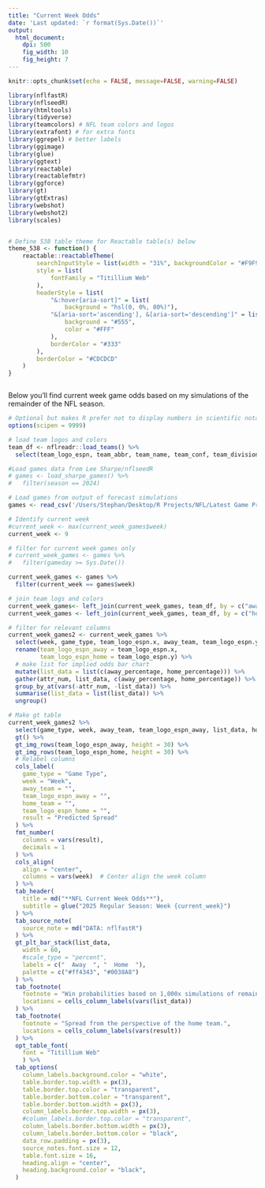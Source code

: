 ```yaml
---
title: "Current Week Odds"
date: 'Last updated: `r format(Sys.Date())`'
output:
  html_document:
    dpi: 500
    fig_width: 10
    fig_height: 7
---
```


```r
knitr::opts_chunk$set(echo = FALSE, message=FALSE, warning=FALSE)
```

```r

library(nflfastR)
library(nflseedR)
library(htmltools)
library(tidyverse)
library(teamcolors) # NFL team colors and logos
library(extrafont) # for extra fonts
library(ggrepel) # better labels
library(ggimage)
library(glue)
library(ggtext)
library(reactable)
library(reactablefmtr)
library(ggforce)
library(gt)
library(gtExtras)
library(webshot)
library(webshot2)
library(scales)


# Define 538 table theme for Reactable table(s) below
theme_538 <- function() {
    reactable::reactableTheme(
        searchInputStyle = list(width = "31%", backgroundColor = "#F9F9F9"),
        style = list(
            fontFamily = "Titillium Web"
        ),
        headerStyle = list(
            "&:hover[aria-sort]" = list(
                background = "hsl(0, 0%, 80%)"),
            "&[aria-sort='ascending'], &[aria-sort='descending']" = list(
                background = "#555",
                color = "#FFF"
            ),
            borderColor = "#333"
        ),
        borderColor = "#CDCDCD"
    )
}



```


Below you'll find current week game odds based on my simulations of the remainder of the NFL season.

```r

# Optional but makes R prefer not to display numbers in scientific notation
options(scipen = 9999)

# load team logos and colors
team_df <- nflreadr::load_teams() %>% 
  select(team_logo_espn, team_abbr, team_name, team_conf, team_division, team_color)

#Load games data from Lee Sharpe/nflseedR
# games <- load_sharpe_games() %>% 
#   filter(season == 2024)

# Load games from output of forecast simulations
games <- read_csv('/Users/Stephan/Desktop/R Projects/NFL/Latest Game Predictions.csv')

# Identify current week
#current_week <- max(current_week_games$week)
current_week <- 9

# filter for current week games only
# current_week_games <- games %>%
#   filter(gameday >= Sys.Date())

current_week_games <- games %>%
  filter(current_week == games$week)

# join team logs and colors
current_week_games<- left_join(current_week_games, team_df, by = c("away_team" = "team_abbr")) #Away
current_week_games <- left_join(current_week_games, team_df, by = c("home_team" = "team_abbr")) #Home

# filter for relevant columns
current_week_games2 <- current_week_games %>%
  select(week, game_type, team_logo_espn.x, away_team, team_logo_espn.y, home_team, result, away_percentage, home_percentage) %>% 
  rename(team_logo_espn_away = team_logo_espn.x,
         team_logo_espn_home = team_logo_espn.y) %>%
  # make list for implied odds bar chart
  mutate(list_data = list(c(away_percentage, home_percentage))) %>%
  gather(attr_num, list_data, c(away_percentage, home_percentage)) %>%
  group_by_at(vars(-attr_num, -list_data)) %>%
  summarise(list_data = list(list_data)) %>%
  ungroup()

# Make gt table
current_week_games2 %>%
  select(game_type, week, away_team, team_logo_espn_away, list_data, home_team, team_logo_espn_home, result) %>%
  gt() %>%
  gt_img_rows(team_logo_espn_away, height = 30) %>%
  gt_img_rows(team_logo_espn_home, height = 30) %>%
  # Relabel columns
  cols_label(
    game_type = "Game Type",
    week = "Week",
    away_team = "",
    team_logo_espn_away = "",
    home_team = "",
    team_logo_espn_home = "",
    result = "Predicted Spread"
  ) %>%
  fmt_number(
    columns = vars(result),
    decimals = 1
  ) %>%
  cols_align(
    align = "center",
    columns = vars(week)  # Center align the week column
  ) %>%
  tab_header(
    title = md("**NFL Current Week Odds**"),
    subtitle = glue("2025 Regular Season: Week {current_week}")
  ) %>%
  tab_source_note(
    source_note = md("DATA: nflfastR")
  ) %>%
  gt_plt_bar_stack(list_data,
    width = 60,
    #scale_type = "percent",
    labels = c("  Away  ", "  Home  "),
    palette = c("#ff4343", "#0038A8")
  ) %>%
  tab_footnote(
    footnote = "Win probabilities based on 1,000x simulations of remaining games using Between the Pipes' team power ratings.",
    locations = cells_column_labels(vars(list_data))
  ) %>%
  tab_footnote(
    footnote = "Spread from the perspective of the home team.",
    locations = cells_column_labels(vars(result))
  ) %>%
  opt_table_font(
    font = "Titillium Web"
    ) %>%
  tab_options(
    column_labels.background.color = "white",
    table.border.top.width = px(3),
    table.border.top.color = "transparent",
    table.border.bottom.color = "transparent",
    table.border.bottom.width = px(3),
    column_labels.border.top.width = px(3),
    #column_labels.border.top.color = "transparent",
    column_labels.border.bottom.width = px(3),
    column_labels.border.bottom.color = "black",
    data_row.padding = px(3),
    source_notes.font.size = 12,
    table.font.size = 16,
    heading.align = "center",
    heading.background.color = "black",
  )


```